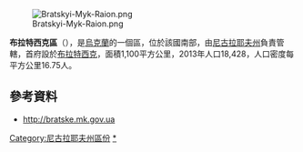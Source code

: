[[Image:Bratskyi-Myk-Raion.png|right]]

'''布拉特西克區'''（{{lang-uk|Братський район}}），是[[烏克蘭|烏克蘭]]的一個區，位於該國南部，由[[尼古拉耶夫州|尼古拉耶夫州]]負責管轄，首府設於[[布拉特西克|布拉特西克]]，面積1,100平方公里，2013年人口18,428，人口密度每平方公里16.75人。

==參考資料==
* http://bratske.mk.gov.ua {{Wayback|url=http://bratske.mk.gov.ua/ |date=20140222013401 }}

[[Category:尼古拉耶夫州區份|Category:尼古拉耶夫州區份]]
[[Category:布拉特西克區|*]]


{{Mykolaiv-geo-stub}}